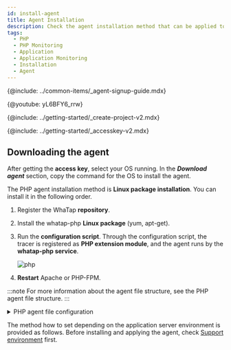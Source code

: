 ```yaml
---
id: install-agent
title: Agent Installation
description: Check the agent installation method that can be applied to the application server that runs in the PHP environment.
tags:
  - PHP
  - PHP Monitoring
  - Application
  - Application Monitoring
  - Installation
  - Agent
---
```



{@include: ../common-items/_agent-signup-guide.mdx}

{@youtube: yL6BFY6_rrw}

{@include: ../getting-started/_create-project-v2.mdx}

{@include: ../getting-started/_accesskey-v2.mdx} 

## Downloading the agent

After getting the **access key**, select your OS running. In the **_Download agent_** section, copy the command for the OS to install the agent.

The PHP agent installation method is **Linux package installation**. You can install it in the following order.

1.  Register the WhaTap **repository**.

2.  Install the whatap-php **Linux package** (yum, apt-get).

3.  Run the **configuration script**. Through the configuration script, the tracer is registered as **PHP extension module**, and the agent runs by the **whatap-php service**.

    ![php](https://img.whatap.io/media/images/php.png)

4.  **Restart** Apache or PHP-FPM.

<!-- 상단 트레이서 등록 안내 개요 페이지로 옮길지 고민 -->

:::note
For more information about the agent file structure, see the PHP agent file structure.
:::

<details>
<summary>PHP agent file configuration</summary>

The PHP agent file consists of the tracer that extracts data for application monitoring and transfers the data to the WhaTap collection server, the agent that transfers the collected data to the server, and the installation script file that dynamically applies both tracer and agent.

-   _whatap\_`X.Y.Z`.so_<br/>
      This library is added as a PHP extension module that has been registered as a tracer to collect data and send the collected data to the agent. The extension modules are classified for each PHP API version and Zend Thread Safe support. Examples are as follows: 
    -   _whatap_zts_20041225.so_\
          PHP 5.2, Zend Thread safe enable
    -   _whatap_20041225.so_\
          PHP 5.2, Non Thread Safe 

-   _whatap-php(whatap_php)_<br/>
      This program transfers the data delivered from the agent or tracer to UDP, to the collection server.

-   _/etc/init.d/whatap-php_<br/>
      Service script file.

-   _whatap_php_<br/>
      Service execution file.

-   _whatap.ini_<br/>
    In this file, the settings of the PHP extension module that collects data of the application server, the collection server address, and the project access key of the server are entered.

-   _template.ini_ <br/>
      Template file that is copied when creating _whatap.ini_.

-   _whatap-install-`yyyymmdd`.log_<br/>
      Log file generated during installation. The default storage path is _/usr/whata/php/logs_. The files are created by date. Only the logs for 7 days are kept by default.

-   _whatap-boot-`yyyymmdd`.log_<br/>
      Agent log file. The default storage path is _/usr/whata/php/logs_. The files are created by date. Only the logs for 7 days are kept by default.

-   _install.sh_<br/>
      Installation script. Proceed with the whatap-php service installation by installing the PHP extension module (_whatap.so_) to Apache or PHP-FPM. For more information, see [the following](agent-troubleshooting#extension-modul-manual-setting).

-   _WhaTap.php (sample.php)_<br/>
    API reference class (_/usr/whatap/php/lib/WhaTap.php_) to be used in the PHP source code, and the example source file (_sample.php_)

</details>

The method how to set depending on the application server environment is provided as follows. Before installing and applying the agent, check [Support environment](supported-spec) first.

<DocCardList/>
